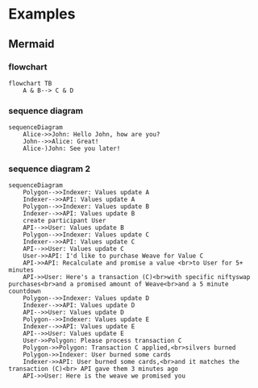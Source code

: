 # Examples

## Mermaid

### flowchart
```mermaid
flowchart TB
    A & B--> C & D
```
### sequence diagram
```mermaid
sequenceDiagram
    Alice->>John: Hello John, how are you?
    John-->>Alice: Great!
    Alice-)John: See you later!
```

### sequence diagram 2
```mermaid
sequenceDiagram
    Polygon-->>Indexer: Values update A
    Indexer-->>API: Values update A
    Polygon-->>Indexer: Values update B
    Indexer-->>API: Values update B
    create participant User
    API-->>User: Values update B
    Polygon-->>Indexer: Values update C
    Indexer-->>API: Values update C
    API-->>User: Values update C
    User->>API: I'd like to purchase Weave for Value C
    API->>API: Recalculate and promise a value <br>to User for 5+ minutes
    API->>User: Here's a transaction (C)<br>with specific niftyswap purchases<br>and a promised amount of Weave<br>and a 5 minute countdown
    Polygon-->>Indexer: Values update D
    Indexer-->>API: Values update D
    API-->>User: Values update D
    Polygon-->>Indexer: Values update E
    Indexer-->>API: Values update E
    API-->>User: Values update E
    User->>Polygon: Please process transaction C
    Polygon->>Polygon: Transaction C applied,<br>silvers burned
    Polygon->>Indexer: User burned some cards
    Indexer->>API: User burned some cards,<br>and it matches the transaction (C)<br> API gave them 3 minutes ago
    API->>User: Here is the weave we promised you
```